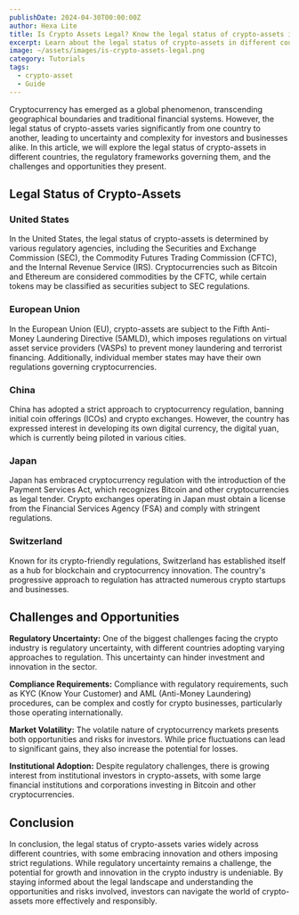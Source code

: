 ```yaml
---
publishDate: 2024-04-30T00:00:00Z
author: Hexa Lite
title: Is Crypto Assets Legal? Know the legal status of crypto-assets in different countries
excerpt: Learn about the legal status of crypto-assets in different countries and how they are regulated. Discover the challenges and opportunities of investing in crypto-assets.
image: ~/assets/images/is-crypto-assets-legal.png
category: Tutorials
tags:
  - crypto-asset
  - Guide
---
```


Cryptocurrency has emerged as a global phenomenon, transcending geographical boundaries and traditional financial systems. However, the legal status of crypto-assets varies significantly from one country to another, leading to uncertainty and complexity for investors and businesses alike. In this article, we will explore the legal status of crypto-assets in different countries, the regulatory frameworks governing them, and the challenges and opportunities they present.

## Legal Status of Crypto-Assets

### United States
In the United States, the legal status of crypto-assets is determined by various regulatory agencies, including the Securities and Exchange Commission (SEC), the Commodity Futures Trading Commission (CFTC), and the Internal Revenue Service (IRS). Cryptocurrencies such as Bitcoin and Ethereum are considered commodities by the CFTC, while certain tokens may be classified as securities subject to SEC regulations.

### European Union
In the European Union (EU), crypto-assets are subject to the Fifth Anti-Money Laundering Directive (5AMLD), which imposes regulations on virtual asset service providers (VASPs) to prevent money laundering and terrorist financing. Additionally, individual member states may have their own regulations governing cryptocurrencies.

### China
China has adopted a strict approach to cryptocurrency regulation, banning initial coin offerings (ICOs) and crypto exchanges. However, the country has expressed interest in developing its own digital currency, the digital yuan, which is currently being piloted in various cities.

### Japan
Japan has embraced cryptocurrency regulation with the introduction of the Payment Services Act, which recognizes Bitcoin and other cryptocurrencies as legal tender. Crypto exchanges operating in Japan must obtain a license from the Financial Services Agency (FSA) and comply with stringent regulations.

### Switzerland
Known for its crypto-friendly regulations, Switzerland has established itself as a hub for blockchain and cryptocurrency innovation. The country's progressive approach to regulation has attracted numerous crypto startups and businesses. 

## Challenges and Opportunities

**Regulatory Uncertainty:** One of the biggest challenges facing the crypto industry is regulatory uncertainty, with different countries adopting varying approaches to regulation. This uncertainty can hinder investment and innovation in the sector.

**Compliance Requirements:** Compliance with regulatory requirements, such as KYC (Know Your Customer) and AML (Anti-Money Laundering) procedures, can be complex and costly for crypto businesses, particularly those operating internationally.

**Market Volatility:** The volatile nature of cryptocurrency markets presents both opportunities and risks for investors. While price fluctuations can lead to significant gains, they also increase the potential for losses.

**Institutional Adoption:** Despite regulatory challenges, there is growing interest from institutional investors in crypto-assets, with some large financial institutions and corporations investing in Bitcoin and other cryptocurrencies.

## Conclusion

In conclusion, the legal status of crypto-assets varies widely across different countries, with some embracing innovation and others imposing strict regulations. While regulatory uncertainty remains a challenge, the potential for growth and innovation in the crypto industry is undeniable. By staying informed about the legal landscape and understanding the opportunities and risks involved, investors can navigate the world of crypto-assets more effectively and responsibly.